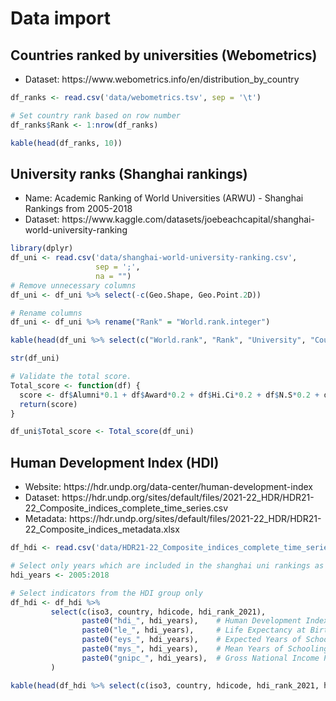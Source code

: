 # Data import

## Countries ranked by universities (Webometrics)

- Dataset: https://www.webometrics.info/en/distribution_by_country

```r
df_ranks <- read.csv('data/webometrics.tsv', sep = '\t')

# Set country rank based on row number
df_ranks$Rank <- 1:nrow(df_ranks)
```

```r
kable(head(df_ranks, 10))
```

## University ranks (Shanghai rankings)

- Name: Academic Ranking of World Universities (ARWU) - Shanghai Rankings from 2005-2018
- Dataset: https://www.kaggle.com/datasets/joebeachcapital/shanghai-world-university-ranking

```r
library(dplyr)
df_uni <- read.csv('data/shanghai-world-university-ranking.csv',
                   sep = ';',
                   na = "")
# Remove unnecessary columns
df_uni <- df_uni %>% select(-c(Geo.Shape, Geo.Point.2D))

# Rename columns
df_uni <- df_uni %>% rename("Rank" = "World.rank.integer")
```
```r
kable(head(df_uni %>% select(c("World.rank", "Rank", "University", "Country")), 10))
```
```r
str(df_uni)
```



```r
# Validate the total score.
Total_score <- function(df) {
  score <- df$Alumni*0.1 + df$Award*0.2 + df$Hi.Ci*0.2 + df$N.S*0.2 + df$PUB*0.2 + df$PCP*0.1
  return(score)
}

df_uni$Total_score <- Total_score(df_uni)
```
## Human Development Index (HDI)

- Website: https://hdr.undp.org/data-center/human-development-index
- Dataset: https://hdr.undp.org/sites/default/files/2021-22_HDR/HDR21-22_Composite_indices_complete_time_series.csv
- Metadata: https://hdr.undp.org/sites/default/files/2021-22_HDR/HDR21-22_Composite_indices_metadata.xlsx

```r
df_hdi <- read.csv('data/HDR21-22_Composite_indices_complete_time_series.csv', sep = ',')

# Select only years which are included in the shanghai uni rankings as well
hdi_years <- 2005:2018

# Select indicators from the HDI group only
df_hdi <- df_hdi %>%
         select(c(iso3, country, hdicode, hdi_rank_2021),
                paste0("hdi_", hdi_years),    # Human Development Index (value)
                paste0("le_", hdi_years),     # Life Expectancy at Birth (years)
                paste0("eys_", hdi_years),    # Expected Years of Schooling (years)
                paste0("mys_", hdi_years),    # Mean Years of Schooling (years)
                paste0("gnipc_", hdi_years),  # Gross National Income Per Capita (2017 PPP$)
         )
```

```r
kable(head(df_hdi %>% select(c(iso3, country, hdicode, hdi_rank_2021, hdi_2005, hdi_2018, le_2005, le_2018)), 10))
```
